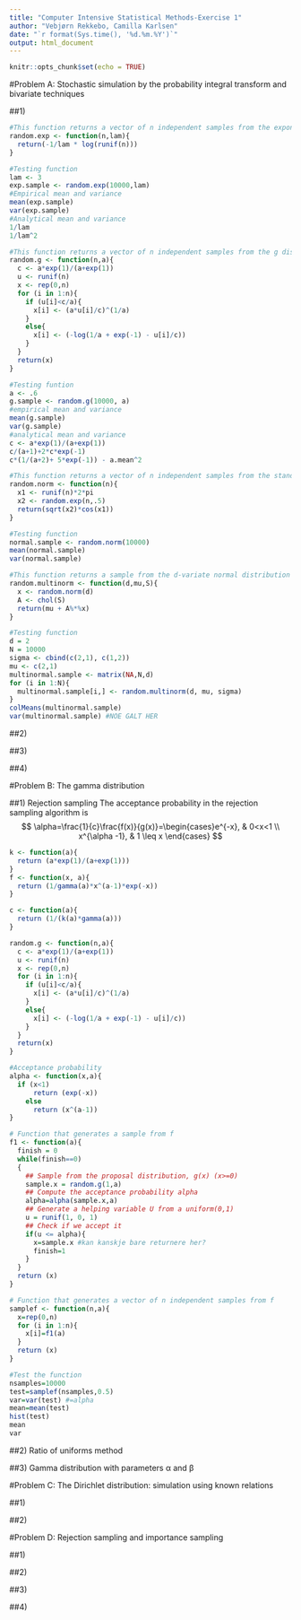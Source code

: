 ```yaml
---
title: "Computer Intensive Statistical Methods-Exercise 1"
author: "Vebjørn Rekkebo, Camilla Karlsen"
date: "`r format(Sys.time(), '%d.%m.%Y')`"
output: html_document
---
```


```r
knitr::opts_chunk$set(echo = TRUE)
```

#Problem A: Stochastic simulation by the probability integral transform and bivariate techniques

##1)

```r
#This function returns a vector of n independent samples from the exponential distribution with rate parameter lam, generated from the inverse cumulative distribution. 
random.exp <- function(n,lam){
  return(-1/lam * log(runif(n)))
}

#Testing function
lam <- 3
exp.sample <- random.exp(10000,lam)
#Empirical mean and variance
mean(exp.sample)
var(exp.sample)
#Analytical mean and variance
1/lam
1/lam^2
```

```r
#This function returns a vector of n independent samples from the g distribution with parameter a, generated from the inverse cumulative distribution. 
random.g <- function(n,a){
  c <- a*exp(1)/(a+exp(1))
  u <- runif(n)
  x <- rep(0,n)
  for (i in 1:n){
    if (u[i]<c/a){
      x[i] <- (a*u[i]/c)^(1/a)
    }
    else{
      x[i] <- (-log(1/a + exp(-1) - u[i]/c))
    }
  }
  return(x)
}

#Testing funtion
a <- .6
g.sample <- random.g(10000, a)
#empirical mean and variance
mean(g.sample)
var(g.sample)
#analytical mean and variance
c <- a*exp(1)/(a+exp(1))
c/(a+1)+2*c*exp(-1)
c*(1/(a+2)+ 5*exp(-1)) - a.mean^2
```

```r
#This function returns a vector of n independent samples from the standard normal distribution, generated from by the Box-Müller algorithm
random.norm <- function(n){
  x1 <- runif(n)*2*pi
  x2 <- random.exp(n,.5)
  return(sqrt(x2)*cos(x1))
}

#Testing function
normal.sample <- random.norm(10000)
mean(normal.sample)
var(normal.sample)
```

```r
#This function returns a sample from the d-variate normal distribution with mean mu and covariance S, transformed from standard normal samples. 
random.multinorm <- function(d,mu,S){
  x <- random.norm(d)
  A <- chol(S)
  return(mu + A%*%x)
}

#Testing function
d = 2
N = 10000
sigma <- cbind(c(2,1), c(1,2))
mu <- c(2,1)
multinormal.sample <- matrix(NA,N,d)
for (i in 1:N){
  multinormal.sample[i,] <- random.multinorm(d, mu, sigma)
}
colMeans(multinormal.sample)
var(multinormal.sample) #NOE GALT HER
```

##2)

##3)

##4)

#Problem B: The gamma distribution

##1) Rejection sampling
The acceptance probability in the rejection sampling algorithm is 
$$
\alpha=\frac{1}{c}\frac{f(x)}{g(x)}=\begin{cases}e^{-x}, & 0<x<1 \\ x^{\alpha -1}, & 1 \leq x \end{cases}
$$
```r
k <- function(a){
  return (a*exp(1)/(a+exp(1)))
}
f <- function(x, a){ 
  return (1/gamma(a)*x^(a-1)*exp(-x))
}

c <- function(a){
  return (1/(k(a)*gamma(a)))
}

random.g <- function(n,a){
  c <- a*exp(1)/(a+exp(1))
  u <- runif(n)
  x <- rep(0,n)
  for (i in 1:n){
    if (u[i]<c/a){
      x[i] <- (a*u[i]/c)^(1/a)
    }
    else{
      x[i] <- (-log(1/a + exp(-1) - u[i]/c))
    }
  }
  return(x)
}

```
```r
#Acceptance probability
alpha <- function(x,a){ 
  if (x<1)
      return (exp(-x))
    else 
      return (x^(a-1))
}

# Function that generates a sample from f  
f1 <- function(a){ 
  finish = 0
  while(finish==0)
  {  
    ## Sample from the proposal distribution, g(x) (x>=0)
    sample.x = random.g(1,a)
    ## Compute the acceptance probability alpha
    alpha=alpha(sample.x,a)
    ## Generate a helping variable U from a uniform(0,1)
    u = runif(1, 0, 1)
    ## Check if we accept it
    if(u <= alpha){
      x=sample.x #kan kanskje bare returnere her? 
      finish=1
    }
  }
  return (x)
}

# Function that generates a vector of n independent samples from f
samplef <- function(n,a){
  x=rep(0,n)
  for (i in 1:n){
    x[i]=f1(a)
  }
  return (x)
}

#Test the function
nsamples=10000
test=samplef(nsamples,0.5)
var=var(test) #=alpha
mean=mean(test) 
hist(test)
mean
var
```
##2) Ratio of uniforms method 

##3) Gamma distribution with parameters α and β

#Problem C: The Dirichlet distribution: simulation using known relations

##1)

##2)

#Problem D: Rejection sampling and importance sampling

##1)

##2)

##3)

##4)
